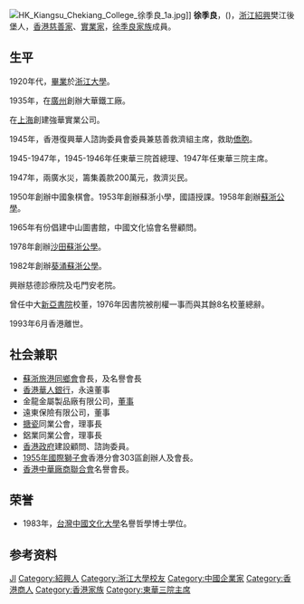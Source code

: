 {{Otheruses|other=名为徐季良的其他人物|徐良彦}}

[[File:HK_Kiangsu_Chekiang_College_徐季良_1a.jpg|thumb]]]]
'''徐季良'''，({{bd|1901年||1993年|6月|}})，[[浙江|浙江]][[紹興|紹興]]樊江後堡人，[[香港|香港]][[慈善家|慈善家]]、[[實業家|實業家]]，[[徐季良家族|徐季良家族]]成員。

== 生平 ==
1920年代，[[畢業|畢業]]於[[浙江大學|浙江大學]]。

1935年，在[[廣州|廣州]]創辦大華鐵工廠。

在[[上海|上海]]創建強華實業公司。

1945年，香港復興華人諮詢委員會委員兼慈善救濟組主席，救助[[僑胞|僑胞]]。

1945-1947年，1945-1946年任東華三院首總理、1947年任東華三院主席。

1947年，兩廣水災，籌集義款200萬元，救濟災民。

1950年創辦中國象棋會。1953年創辦蘇浙小學，國語授課。1958年創辦[[蘇浙公學|蘇浙公學]]。

1965年有份倡建中山圖書館，中國文化協會名譽顧問。

1978年創辦[[沙田蘇浙公學|沙田蘇浙公學]]。

1982年創辦[[葵涌蘇浙公學|葵涌蘇浙公學]]。

興辦慈德診療院及屯門安老院。

曾任中大[[新亞書院|新亞書院]]校董，1976年因書院被削權一事而與其餘8名校董總辭。

1993年6月香港離世。

== 社会兼职 ==
* [[蘇浙旅港同鄉會|蘇浙旅港同鄉會]]會長，及名譽會長
* [[香港華人銀行|香港華人銀行]]，永遠董事
* 金龍金屬製品廠有限公司，[[董事|董事]]
* 遠東保險有限公司，董事
* [[搪瓷|搪瓷]]同業公會，理事長
* 鋁業同業公會，理事長
* [[香港政府|香港政府]]建設顧問、諮詢委員。
* [[1955年國際獅子會|1955年國際獅子會]]香港分會303區創辦人及會長。
* [[香港中華廠商聯合會|香港中華廠商聯合會]]名譽會長。

== 荣誉 ==
* 1983年，[[台灣|台灣]][[中國文化大學|中國文化大學]]名譽哲學博士學位。

== 参考资料 ==
{{reflist}}

{{Authority control}}

{{DEFAULTSORT:XU}}
[[Category:徐姓|JI]]
[[Category:紹興人|Category:紹興人]]
[[Category:浙江大學校友|Category:浙江大學校友]]
[[Category:中國企業家|Category:中國企業家]]
[[Category:香港商人|Category:香港商人]]
[[Category:香港家族|Category:香港家族]]
[[Category:東華三院主席|Category:東華三院主席]]